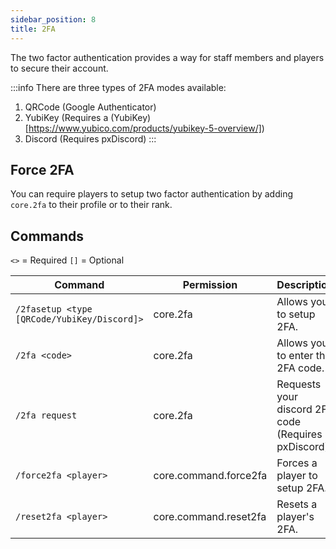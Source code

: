 ```yaml
---
sidebar_position: 8
title: 2FA
---
```


<!--

- timeline
- adminprofile
- commandlogs
- /user

-->

The two factor authentication provides a way for staff members and players to secure their account.

:::info
There are three types of 2FA modes available:

1. QRCode (Google Authenticator)
2. YubiKey (Requires a (YubiKey)[https://www.yubico.com/products/yubikey-5-overview/])
3. Discord (Requires pxDiscord)
:::

## Force 2FA

You can require players to setup two factor authentication by adding `core.2fa` to their profile or to their rank.

## Commands

`<>` = Required `[]` = Optional

Command                                     | Permission            | Description
------------------------------------------- | --------------------- | ----------------------------------------------------
`/2fasetup <type [QRCode/YubiKey/Discord]>` | core.2fa              | Allows you to setup 2FA.
`/2fa <code>`                               | core.2fa              | Allows you to enter the 2FA code.
`/2fa request`                              | core.2fa              | Requests your discord 2FA code (Requires pxDiscord).
`/force2fa <player>`                        | core.command.force2fa | Forces a player to setup 2FA.
`/reset2fa <player>`                        | core.command.reset2fa | Resets a player's 2FA.

